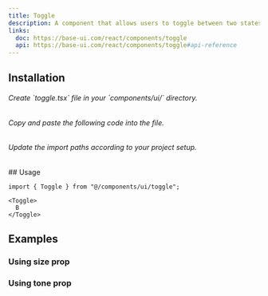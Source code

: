 ```yaml
--- 
title: Toggle
description: A component that allows users to toggle between two states.
links:
  doc: https://base-ui.com/react/components/toggle
  api: https://base-ui.com/react/components/toggle#api-reference
---
```


<ComponentViewer name="toggle-demo" />

## Installation

<Stepper totalSteps={3}>
  <Step stepNumber={1}>
    <h6>Create `toggle.tsx` file in your `components/ui/` directory.</h6>
  </Step>
  <Step stepNumber={2}>
    <h6>Copy and paste the following code into the file.</h6>
    <ComponentSource name="toggle" />
  </Step>
  <Step stepNumber={3}>
    <h6>Update the import paths according to your project setup.</h6>
  </Step>
</Stepper>
## Usage

```tsx
import { Toggle } from "@/components/ui/toggle";
```

```tsx
<Toggle>
  B
</Toggle>
```

## Examples

### Using size prop

<ComponentViewer className="mt-6" name="toggle-size-demo" />

### Using tone prop

<ComponentViewer className="mt-6" name="toggle-tone-demo" />